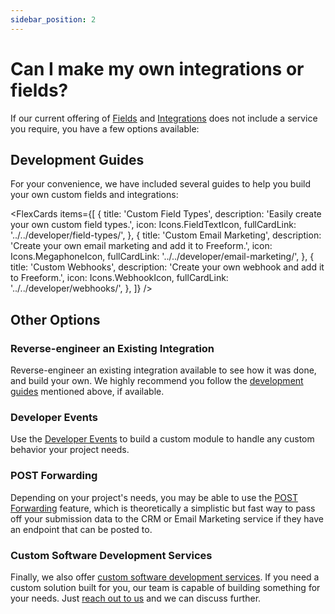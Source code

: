 ```yaml
---
sidebar_position: 2
---
```




# Can I make my own integrations or fields?

If our current offering of [Fields](../../forms/fields.mdx) and [Integrations](../../integrations/index.mdx) does not include a service you require, you have a few options available:

## Development Guides

For your convenience, we have included several guides to help you build your own custom fields and integrations:

<FlexCards
  items={[
    {
      title: 'Custom Field Types',
      description: 'Easily create your own custom field types.',
      icon: Icons.FieldTextIcon,
      fullCardLink: '../../developer/field-types/',
    },
    {
      title: 'Custom Email Marketing',
      description: 'Create your own email marketing and add it to Freeform.',
      icon: Icons.MegaphoneIcon,
      fullCardLink: '../../developer/email-marketing/',
    },
    {
      title: 'Custom Webhooks',
      description: 'Create your own webhook and add it to Freeform.',
      icon: Icons.WebhookIcon,
      fullCardLink: '../../developer/webhooks/',
    },
  ]}
/>

## Other Options

### Reverse-engineer an Existing Integration

Reverse-engineer an existing integration available to see how it was done, and build your own. We highly recommend you follow the [development guides](#development-guides) mentioned above, if available.

### Developer Events

Use the [Developer Events](../../developer/events/form.mdx) to build a custom module to handle any custom behavior your project needs.

### POST Forwarding

Depending on your project's needs, you may be able to use the [POST Forwarding](../../integrations/post-forwarding.mdx) feature, which is theoretically a simplistic but fast way to pass off your submission data to the CRM or Email Marketing service if they have an endpoint that can be posted to.

### Custom Software Development Services

Finally, we also offer [custom software development services](/support/premium/). If you need a custom solution built for you, our team is capable of building something for your needs. Just [reach out to us](/support/) and we can discuss further.
